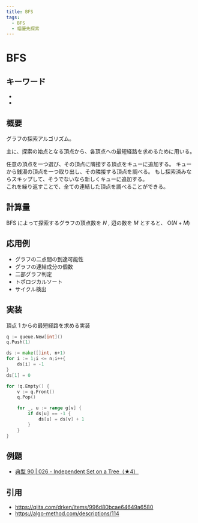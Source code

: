 ```yaml
---
title: BFS
tags:
  - BFS
  - 幅優先探索
---
```


# BFS

## キーワード


- <Tag tag="BFS" />
- <Tag tag="幅優先探索" />

## 概要

グラフの探索アルゴリズム。

主に、探索の始点となる頂点から、各頂点への最短経路を求めるために用いる。

任意の頂点を一つ選び、その頂点に隣接する頂点をキューに追加する。 キューから銭湯の頂点を一つ取り出し、その隣接する頂点を調べる。 もし探索済みならスキップして、そうでないなら新しくキューに追加する。  
これを繰り返すことで、全ての連結した頂点を調べることができる。

## 計算量

BFS によって探索するグラフの頂点数を $N$ , 辺の数を $M$ とすると、 $\mathrm{O}(N+M)$

## 応用例

- グラフの二点間の到達可能性
- グラフの連結成分の個数
- 二部グラフ判定
- トポロジカルソート
- サイクル検出

## 実装

頂点 1 からの最短経路を求める実装

```go
q := queue.New[int]()
q.Push(1)

ds := make([]int, n+1)
for i := 1;i <= n;i++{
    ds[i] = -1
}
ds[1] = 0

for !q.Empty() {
    v := q.Front()
    q.Pop()

    for _, u := range g[v] {
        if ds[u] == -1 {
            ds[u] = ds[v] + 1
        }
    }
}
```

## 例題

- [典型 90 | 026 - Independent Set on a Tree（★4）](https://atcoder.jp/contests/typical90/tasks/typical90_z)

## 引用

- https://qiita.com/drken/items/996d80bcae64649a6580
- https://algo-method.com/descriptions/114
